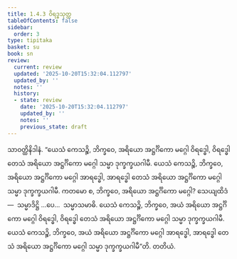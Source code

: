 ```yaml
---
title: 1.4.3 ဝိရဒ္ဓသုတ္တ
tableOfContents: false
sidebar:
  order: 3
type: tipitaka
basket: su
book: sn
review:
  current: review
  updated: '2025-10-20T15:32:04.112797'
  updated_by: ''
  notes: ''
  history:
  - state: review
    date: '2025-10-20T15:32:04.112797'
    updated_by: ''
    notes: ''
    previous_state: draft
---
```



<DynamicBreadcrumb />


<ReviewStatus review={frontmatter.review} showDetails={true} />

<HypothesisAnnotation frontmatter={frontmatter} />

<Division number="33" book="sn" e="ch" v="18" p="284">

<Paragraph number="121" book="sn">
သာဝတ္ထိနိဒါနံ. “ယေသံ ကေသဉ္စိ, ဘိက္ခဝေ, အရိယော အဋ္ဌင်္ဂိကော မဂ္ဂေါ ဝိရဒ္ဓေါ, ဝိရဒ္ဓေါ တေသံ အရိယော အဋ္ဌင်္ဂိကော မဂ္ဂေါ သမ္မာ ဒုက္ခက္ခယဂါမီ. ယေသံ ကေသဉ္စိ, ဘိက္ခဝေ, အရိယော အဋ္ဌင်္ဂိကော မဂ္ဂေါ အာရဒ္ဓေါ, အာရဒ္ဓေါ တေသံ အရိယော အဋ္ဌင်္ဂိကော မဂ္ဂေါ သမ္မာ ဒုက္ခက္ခယဂါမီ. ကတမော စ, ဘိက္ခဝေ, အရိယော အဋ္ဌင်္ဂိကော မဂ္ဂေါ? သေယျထိဒံ—  သမ္မာဒိဋ္ဌိ …ပေ…  သမ္မာသမာဓိ. ယေသံ ကေသဉ္စိ, ဘိက္ခဝေ, အယံ အရိယော အဋ္ဌင်္ဂိကော မဂ္ဂေါ ဝိရဒ္ဓေါ, ဝိရဒ္ဓေါ တေသံ အရိယော အဋ္ဌင်္ဂိကော မဂ္ဂေါ သမ္မာ ဒုက္ခက္ခယဂါမီ. ယေသံ ကေသဉ္စိ, ဘိက္ခဝေ, အယံ အရိယော အဋ္ဌင်္ဂိကော မဂ္ဂေါ အာရဒ္ဓေါ, အာရဒ္ဓေါ တေသံ အရိယော အဋ္ဌင်္ဂိကော မဂ္ဂေါ သမ္မာ ဒုက္ခက္ခယဂါမီ”တိ.

</Paragraph>
</Division>

<Paragraph number="122" type="center" book="sn">
တတိယံ.
</Paragraph>